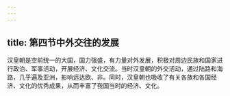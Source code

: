 ```yaml
---
---
---
```

title: 第四节中外交往的发展
---



汉皇朝是空前统一的大国，国力强盛，有力量对外发展，积极对周边民族和国家进行政治、军事活动，开展经济、文化交流。当时汉皇朝的外交活动，通过陆路和海路，几乎遍及亚洲，影响远达欧、非。同时，汉皇朝也吸收了有关各族和各国经济、文化的优秀成果，从而丰富了我国当时的经济、文化。